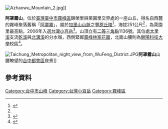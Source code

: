 {{Infobox Mountain
| 名稱 = 阿罩霧山
| 照片 = Azhaowu Mountain.jpg
| 照片說明 = 由阿罩霧山登山口展望阿罩霧山
| elevation_m = 251
| elevation_ref = <ref name="nlsc">{{cite map|publisher=[[國土測繪中心|國土測繪中心]]|title=阿罩霧山|url=https://maps.nlsc.gov.tw/go/120.713508/24.061253|work=國土測繪圖資服務雲|accessdate=2022-06-04}}</ref>
| prominence_m = 22
| prominence_ref = <ref>{{cite map|title=Azhaowushan|url=https://peakvisor.com/peak/feng-shan-1mbqk6.html|work=PeakVisor|publisher=Routes Software SRL|accessdate=2022-06-04}}</ref>
| 位置 = {{TWN}}[[臺中市|臺中市]][[霧峰區|霧峰區]]
| 山脈 = [[加里山山脈|加里山山脈]]之[[豐原丘陵|豐原丘陵]]
| 座標 = {{coord|24|03|40.5|N|121|42|48.6|E|type:mountain_region:TW|display=inline=title}}
|coordinates_ref = <ref name="nlsc"/>
| 地形圖 = 
| 類別 = 
| 年齡 = [[更新世|更新世]]早期<ref>{{cite report|author=中央地質調查所|title=山崩與地滑地質敏感區劃定計畫書 L0003臺中市|publisher=經濟部|date=2014年12月|url=https://www.moeacgs.gov.tw/ReadFile/?p=Article&n=207459fe77cc490dae9843818402e2b3.pdf|access-date=2022-05-23|archive-date=2022-05-23|archive-url=https://web.archive.org/web/20220523165603/https://www.moeacgs.gov.tw/ReadFile/?p=Article&n=207459fe77cc490dae9843818402e2b3.pdf}}</ref>
| 首次登頂 =
| 攀登路線 = 
| pushpin_map = Taiwan
| pushpin_map_caption = 阿罩霧山在臺灣的位置
}}

[[File:Azhaowu_Mountain_2.jpg|thumb]]]]

'''阿罩霧山'''，位於[[臺灣|臺灣]][[臺中市|臺中市]][[霧峰區|霧峰區]]錦榮里與萊園里交界處的一座山丘，得名自西麓的霧峰聚落舊稱「[[阿罩霧|阿罩霧]]」，屬於[[加里山山脈|加里山山脈]]之[[豐原丘陵|豐原丘陵]]<ref>{{cite book|author=楊貴三、沈淑敏|year=2010|title=臺灣全志·卷二：土地志 地形篇|publisher=國史館臺灣文獻館|isbn=978-986-02-5032-9|language=zh-tw}}</ref>，海拔251公尺<ref name="nlsc"/>，為萊園里最高點，2006年入選[[台灣小百岳|台灣小百岳]]<ref>{{Cite web |url=http://www.wretch.cc/blog/khctma/13427751 |title=《台灣小百岳(2006年版)》，中華民國健行登山會高雄市分會官方網站 |accessdate=2012-03-27 |archive-date=2013-12-19 |archive-url=https://web.archive.org/web/20131219002708/http://www.wretch.cc/blog/khctma/13427751 |dead-url=no }}</ref>。山頂立有[[三角點#台灣的三角點|二等三角點]]1136號。其位處[[大里溪|大里溪]]支流[[乾溪_(臺中市)|乾溪]]與[[北溝溪|北溝溪]]的分水嶺，西側緊鄰[[霧峰林家花園|霧峰林家花園]]，北面山腰則為[[朝陽科技大學|朝陽科技大學]]校區<ref name="OSM">{{OSM|n|5582288893|二等三角點 1136}}</ref>。

[[File:Taichung_Metropolitan_night_view_from_WuFeng_District.JPG|thumb]]'''阿罩霧山'''山腰瞭望的[[台中都會區|台中都會區]]夜景]]

==參考資料==
{{reflist}}
{{臺灣小百岳}}
[[Category:台中市山峰|Category:台中市山峰]]
[[Category:台灣小百岳|Category:台灣小百岳]]
[[Category:霧峰區|Category:霧峰區]]